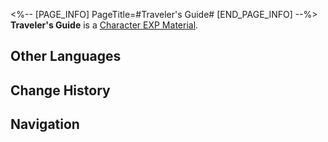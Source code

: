 <%-- [PAGE_INFO]
PageTitle=#Traveler's Guide#
[END_PAGE_INFO] --%>
{{Item Infobox
|id          = 213
|image       = Item Traveler's Guide.png
|type        = Character EXP Material
|invCategory = Upgrade Materials
|rarity      = 4
|effect      = Experience material for characters. Provides 20,000 Character EXP.
|description = Required reading for world exploration. Press the "Read" button to tune in to an attractive voice in a language you understand, telling you about the legendary encounters of renowned adventurers across different worlds as well as the precious wisdom and knowledge that they have gathered.
|source1     = [[Calyx (Outlying Snow Plains)]]
|source2     = [[Calyx: Cloudford]]
|source3     = [[Calyx: Dream's Edge]]
|source4     = [[Forgotten Hall]]
}}
{{Description|''"All-new series of the Traveler's Guide, ''The Chef's Manual to Galactic Cuisine'', is now available for purchase."''<br />''"For submissions, please connect to synesthesia beacon ERD-23θ to contact an Intelligentsia Guild representative. Method of payment can be arranged to your convenience."''}}
'''Traveler's Guide''' is a [[Character EXP Material]].

==Other Languages==
{{Other Languages
|en   = Traveler's Guide
|zhs  = 漫游指南
|zht  = 漫遊指南
|ja   = 漫遊指南
|ko   = 여행 가이드
|es   = Guía del espíritu viajero
|fr   = Guide du voyageur
|ru   = Путеводитель путешественника
|th   = คู่มือการเดินทาง
|vi   = Hướng Dẫn Dạo Chơi
|de   = Reiseführer
|id   = Traveler's Guide
|pt   = Guia do Viajante
}}

==Change History==
{{Change History|2.0}}

==Navigation==
{{Upgrade Material Navbox}}